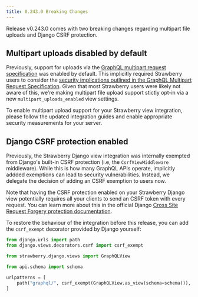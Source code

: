 ```yaml
---
title: 0.243.0 Breaking Changes
---
```

Release v0.243.0 comes with two breaking changes regarding multipart file
uploads and Django CSRF protection.

## Multipart uploads disabled by default

Previously, support for uploads via the
[GraphQL multipart request specification](https://github.com/jaydenseric/graphql-multipart-request-spec)
was enabled by default. This implicitly required Strawberry users to consider
the
[security implications outlined in the GraphQL Multipart Request Specification](https://github.com/jaydenseric/graphql-multipart-request-spec/blob/master/readme.md#security).
Given that most Strawberry users were likely not aware of this, we're making
multipart file upload support stictly opt-in via a new
`multipart_uploads_enabled` view settings.

To enable multipart upload support for your Strawberry view integration, please
follow the updated integration guides and enable appropriate security
measurements for your server.

## Django CSRF protection enabled

Previously, the Strawberry Django view integration was internally exempted from
Django's built-in CSRF protection (i.e, the `CsrfViewMiddleware` middleware).
While this is how many GraphQL APIs operate, implicitly addded exemptions can
lead to security vulnerabilities. Instead, we delegate the decision of adding an
CSRF exemption to users now.

Note that having the CSRF protection enabled on your Strawberry Django view
potentially requires all your clients to send an CSRF token with every request.
You can learn more about this in the official Django
[Cross Site Request Forgery protection documentation](https://docs.djangoproject.com/en/dev/ref/csrf/).

To restore the behaviour of the integration before this release, you can add the
`csrf_exempt` decorator provided by Django yourself:

```python
from django.urls import path
from django.views.decorators.csrf import csrf_exempt

from strawberry.django.views import GraphQLView

from api.schema import schema

urlpatterns = [
    path("graphql/", csrf_exempt(GraphQLView.as_view(schema=schema))),
]
```

